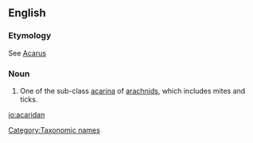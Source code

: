 ==English==

===Etymology===
See [[Acarus]]

===Noun===
{{infl|en|noun}}

# {{Zoölogy}} One of the sub-class [[acarina]] of [[arachnid]]s, which includes mites and ticks.

[[Category:Taxonomic names]]

[[io:acaridan]]
